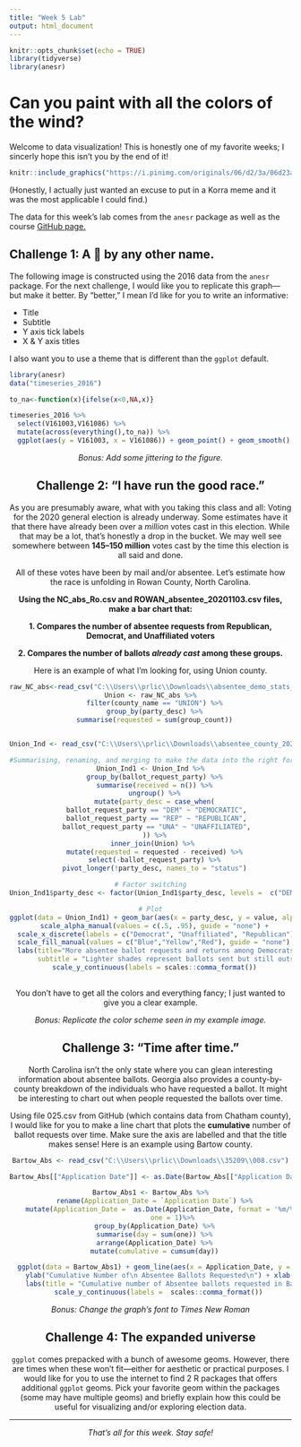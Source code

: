 ```yaml
---
title: "Week 5 Lab"
output: html_document
---
```


```r
knitr::opts_chunk$set(echo = TRUE)
library(tidyverse)
library(anesr)
```

# Can you paint with all the colors of the wind?

Welcome to data visualization! This is honestly one of my favorite weeks; I sincerly hope this isn't you by the end of it!

```r
knitr::include_graphics("https://i.pinimg.com/originals/06/d2/3a/06d23a7d90baa72cffb29dad5c8cd122.jpg")
```


(Honestly, I actually just wanted an excuse to put in a Korra meme and it was the most applicable I could find.)

The data for this week's lab comes from the `anesr` package as well as the course [GitHub page.](https://github.com/prlitics/Election-Data-Science-Fall-2020/tree/master/Data)


## Challenge 1: A &#x1f339; by any other name.

The following image is constructed using the 2016 data from the `anesr` package. For the next challenge, I would like you to replicate this graph---but make it better. By "better," I mean I'd like for you to write an informative:

- Title
- Subtitle
- Y axis tick labels
- X \& Y axis titles

I also want you to use a theme that is different than the `ggplot` default. 


```r
library(anesr)
data("timeseries_2016")

to_na<-function(x){ifelse(x<0,NA,x)}

timeseries_2016 %>%
  select(V161003,V161086) %>%
  mutate(across(everything(),to_na)) %>%
  ggplot(aes(y = V161003, x = V161086)) + geom_point() + geom_smooth()
```

<center> *Bonus: Add some jittering to the figure.*

## Challenge 2: "I have run the good race."

As you are presumably aware, what with you taking this class and all: Voting for the 2020 general election is already underway. Some estimates have it that there have already been over a *million* votes cast in this election. While that may be a lot, that's honestly a drop in the bucket. We may well see somewhere between **145--150 million** votes cast by the time this election is all said and done. 

All of these votes have been by mail and/or absentee. Let's estimate how the race is unfolding in Rowan County, North Carolina.

**Using the NC_abs_Ro.csv and ROWAN_absentee_20201103.csv files, make a bar chart that:**

**1. Compares the number of absentee requests from Republican, Democrat, and Unaffiliated voters**

**2. Compares the number of ballots _already cast_ among these groups.**

Here is an example of what I'm looking for, using Union county.

```r
raw_NC_abs<-read_csv("C:\\Users\\prlic\\Downloads\\absentee_demo_stats_20201103.csv")
Union <- raw_NC_abs %>%
  filter(county_name == "UNION") %>%
  group_by(party_desc) %>%
  summarise(requested = sum(group_count))


Union_Ind <- read_csv("C:\\Users\\prlic\\Downloads\\absentee_county_20201103\\UNION_absentee_20201103.csv")

#Summarising, renaming, and merging to make the data into the right format.
Union_Ind1 <- Union_Ind %>%
  group_by(ballot_request_party) %>%
  summarise(received = n()) %>%
  ungroup() %>%
  mutate(party_desc = case_when(
   ballot_request_party == "DEM" ~ "DEMOCRATIC",
   ballot_request_party == "REP" ~ "REPUBLICAN",
   ballot_request_party == "UNA" ~ "UNAFFILIATED",
  )) %>%
  inner_join(Union) %>% 
  mutate(requested = requested - received) %>%
  select(-ballot_request_party) %>%
  pivot_longer(!party_desc, names_to = "status")

# Factor switching
Union_Ind1$party_desc <- factor(Union_Ind1$party_desc, levels =  c("DEMOCRATIC", "UNAFFILIATED", "REPUBLICAN")) 

# Plot
ggplot(data = Union_Ind1) + geom_bar(aes(x = party_desc, y = value, alpha = forcats::fct_rev(status), fill = party_desc), stat = "identity") + 
  scale_alpha_manual(values = c(.5, .95), guide = "none") +
  scale_x_discrete(labels = c("Democrat", "Unaffiliated", "Republican"))+
  scale_fill_manual(values = c("Blue","Yellow","Red"), guide = "none") +theme_bw() + ylab("Total Absentee Ballots Sent\n") + xlab("")+
  labs(title="More absentee ballot requests and returns among Democrats\nin Union County, North Carolina",
       subtitle = "Lighter shades represent ballots sent but still outstanding. Darker shades represent accepted\nreturned ballots") +
  scale_y_continuous(labels = scales::comma_format())
  

```

You don't have to get all the colors and everything fancy; I just wanted to give you a clear example.

<center>*Bonus: Replicate the color scheme seen in my example image.*

## Challenge 3: "Time after time."

North Carolina isn't the only state where you can glean interesting information about absentee ballots. Georgia also provides a county-by-county breakdown of the individuals who have requested a ballot. It might be interesting to chart out when people requested the ballots over time. 

Using file 025.csv from GitHub (which contains data from Chatham county), I would like for you to make a line chart that plots the **cumulative** number of ballot requests over time. Make sure the axis are labelled and that the title makes sense! Here is an example using Bartow county.

```r
Bartow_Abs <- read_csv("C:\\Users\\prlic\\Downloads\\35209\\008.csv")

Bartow_Abs[["Application Date"]] <- as.Date(Bartow_Abs[["Application Date"]], format = '%m/%d/%Y')

Bartow_Abs1 <- Bartow_Abs %>%
  rename(Application_Date = `Application Date`) %>%
    mutate(Application_Date =  as.Date(Application_Date, format = '%m/%d/%Y'),
           one = 1)%>%
  group_by(Application_Date) %>%
  summarise(day = sum(one)) %>%
  arrange(Application_Date) %>%
  mutate(cumulative = cumsum(day))

  ggplot(data = Bartow_Abs1) + geom_line(aes(x = Application_Date, y = cumulative), color = "#9240AB") + theme_minimal() + 
    ylab("Cumulative Number of\n Absentee Ballots Requested\n") + xlab("\nDate") + 
    labs(title = "Cumulative number of Absentee ballots requested in Bartow county,\nGeorgia for the 2020 general election.") +
    scale_y_continuous(labels =  scales::comma_format())


```

<center> *Bonus: Change the graph's font to Times New Roman*


## Challenge 4: The expanded universe

`ggplot` comes prepacked with a bunch of awesome geoms. However, there are times when these won't fit---either for aesthetic or practical purposes. I would like for you to use the internet to find 2 R packages that offers additional `ggplot` geoms. Pick your favorite geom within the packages (some may have multiple geoms) and briefly explain how this could be useful for visualizing and/or exploring election data.

***
<center> *That's all for this week. Stay safe!*